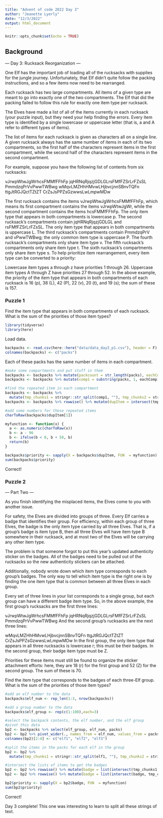 ```yaml
---
title: "Advent of code 2022 Day 3"
author: "Jeanette Lyerly"
date: "12/3/2022"
output: html_document
---
```


```r
knitr::opts_chunk$set(echo = TRUE)
```

## Background

--- Day 3: Rucksack Reorganization ---

One Elf has the important job of loading all of the rucksacks with supplies for the jungle journey. Unfortunately, that Elf didn't quite follow the packing instructions, and so a few items now need to be rearranged.

Each rucksack has two large compartments. All items of a given type are meant to go into exactly one of the two compartments. The Elf that did the packing failed to follow this rule for exactly one item type per rucksack.

The Elves have made a list of all of the items currently in each rucksack (your puzzle input), but they need your help finding the errors. Every item type is identified by a single lowercase or uppercase letter (that is, a and A refer to different types of items).

The list of items for each rucksack is given as characters all on a single line. A given rucksack always has the same number of items in each of its two compartments, so the first half of the characters represent items in the first compartment, while the second half of the characters represent items in the second compartment.

For example, suppose you have the following list of contents from six rucksacks:

vJrwpWtwJgWrhcsFMMfFFhFp
jqHRNqRjqzjGDLGLrsFMfFZSrLrFZsSL
PmmdzqPrVvPwwTWBwg
wMqvLMZHhHMvwLHjbvcjnnSBnvTQFn
ttgJtRGJQctTZtZT
CrZsJsPPZsGzwwsLwLmpwMDw

The first rucksack contains the items vJrwpWtwJgWrhcsFMMfFFhFp, which means its first compartment contains the items vJrwpWtwJgWr, while the second compartment contains the items hcsFMMfFFhFp. The only item type that appears in both compartments is lowercase p.
The second rucksack's compartments contain jqHRNqRjqzjGDLGL and rsFMfFZSrLrFZsSL. The only item type that appears in both compartments is uppercase L.
The third rucksack's compartments contain PmmdzqPrV and vPwwTWBwg; the only common item type is uppercase P.
The fourth rucksack's compartments only share item type v.
The fifth rucksack's compartments only share item type t.
The sixth rucksack's compartments only share item type s.
To help prioritize item rearrangement, every item type can be converted to a priority:

Lowercase item types a through z have priorities 1 through 26.
Uppercase item types A through Z have priorities 27 through 52.
In the above example, the priority of the item type that appears in both compartments of each rucksack is 16 (p), 38 (L), 42 (P), 22 (v), 20 (t), and 19 (s); the sum of these is 157.

### Puzzle 1

Find the item type that appears in both compartments of each rucksack. What is the sum of the priorities of those item types?

```r
library(tidyverse)
library(here)

```

Load data.

```r

backpacks <- read.csv(here::here("data/data_day3_p1.csv"), header = F)
colnames(backpacks) <- c("packs")

```

Each of these packs has the same number of items in each compartment. 

```r
#make some compartments and put stuff in them
backpacks <- backpacks %>% mutate(packcount = str_length(packs), eachComp = packcount/2)
backpacks <- backpacks %>% mutate(comp1 = substring(packs, 1, eachComp), comp2 = substring(packs, eachComp + 1, length(packs)))

#find the repeated item in each compartment
backpacks <- backpacks %>% 
  mutate(tmp_chunks1 = stringr::str_split(comp1, ""), tmp_chunks2 = stringr::str_split(comp2, "")) 
backpacks <- backpacks %>% rowwise() %>% mutate(dupItem = intersect(tmp_chunks1, tmp_chunks2))

#add some numbers for these repeated items
charToRaw(backpacks$dupItem[1])

myfunction <- function(x) {
  a <- as.numeric(charToRaw(x))
  b <- a - 96
  b <- ifelse(b < 0, b + 58, b)
  return(b)
}

backpacks$priority <- sapply(X = backpacks$dupItem, FUN  = myfunction)
sum(backpacks$priority)
```

Correct!

### Puzzle 2

--- Part Two ---

As you finish identifying the misplaced items, the Elves come to you with another issue.

For safety, the Elves are divided into groups of three. Every Elf carries a badge that identifies their group. For efficiency, within each group of three Elves, the badge is the only item type carried by all three Elves. That is, if a group's badge is item type B, then all three Elves will have item type B somewhere in their rucksack, and at most two of the Elves will be carrying any other item type.

The problem is that someone forgot to put this year's updated authenticity sticker on the badges. All of the badges need to be pulled out of the rucksacks so the new authenticity stickers can be attached.

Additionally, nobody wrote down which item type corresponds to each group's badges. The only way to tell which item type is the right one is by finding the one item type that is common between all three Elves in each group.

Every set of three lines in your list corresponds to a single group, but each group can have a different badge item type. So, in the above example, the first group's rucksacks are the first three lines:

vJrwpWtwJgWrhcsFMMfFFhFp
jqHRNqRjqzjGDLGLrsFMfFZSrLrFZsSL
PmmdzqPrVvPwwTWBwg
And the second group's rucksacks are the next three lines:

wMqvLMZHhHMvwLHjbvcjnnSBnvTQFn
ttgJtRGJQctTZtZT
CrZsJsPPZsGzwwsLwLmpwMDw
In the first group, the only item type that appears in all three rucksacks is lowercase r; this must be their badges. In the second group, their badge item type must be Z.

Priorities for these items must still be found to organize the sticker attachment efforts: here, they are 18 (r) for the first group and 52 (Z) for the second group. The sum of these is 70.

Find the item type that corresponds to the badges of each three-Elf group. What is the sum of the priorities of those item types?

```r
#add an elf number to the data
backpacks$elf_num <- rep_len(1:3, nrow(backpacks))

#add a group number to the data
backpacks$elf_group <- rep(c(1:100),each=3)

#select the backpack contents, the elf number, and the elf group
#pivot this data
bp2 <- backpacks %>% select(elf_group, elf_num, packs)
bp2 <- bp2 %>% pivot_wider(., names_from = elf_num, values_from = packs)
colnames(bp2)[2:4] <- c("elf1", "elf2", "elf3")

#split the items in the packs for each elf in the group
bp2 <- bp2 %>% 
  mutate(tmp_chunks1 = stringr::str_split(elf1, ""), tmp_chunks2 = stringr::str_split(elf2, ""), tmp_chunks3 = stringr::str_split(elf3, "")) 

#intersect the lists of items to get the badges
bp2 <- bp2 %>% rowwise() %>% mutate(badge = list(intersect(tmp_chunks1, tmp_chunks2)))
bp2 <- bp2 %>% rowwise() %>% mutate(badge = list(intersect(badge, tmp_chunks3)))

bp2$priority <- sapply(X = bp2$badge, FUN  = myfunction)
sum(bp2$priority)

```
Correct!   

Day 3 complete! 
This one was interesting to learn to split all these strings of text. 

